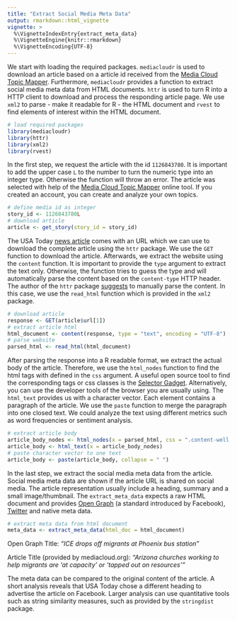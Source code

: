```yaml
---
title: "Extract Social Media Meta Data"
output: rmarkdown::html_vignette
vignette: >
  %\VignetteIndexEntry{extract_meta_data}
  %\VignetteEngine{knitr::rmarkdown}
  %\VignetteEncoding{UTF-8}
---
```


We start with loading the required packages. `mediacloudr` is used to download
an article based on a article id received from the 
[Media Cloud Topic Mapper](https://topics.mediacloud.org/). Furthermore, 
`mediacloudr` provides a function to extract social media meta data from 
HTML documents. `httr` is used to turn R into a HTTP client to download and 
process the responding article page. We use `xml2` to parse - make it readable
for R - the HTML document and `rvest` to find elements of interest within
the HTML document.

```r
# load required packages
library(mediacloudr)
library(httr)
library(xml2)
library(rvest)
```

In the first step, we request the article with the id `1126843780`. It is 
important to add the upper case `L` to the number to turn the numeric type into
an integer type. Otherwise the function will throw an error. The article was 
selected with help of the 
[Media Cloud Topic Mapper](https://topics.mediacloud.org/) online tool. If you
created an account, you can create and analyze your own topics.

```r
# define media id as integer
story_id <- 1126843780L
# download article
article <- get_story(story_id = story_id)
```

The USA Today [news article](https://eu.usatoday.com/story/news/2018/12/27/ice-drops-off-migrants-phoenix-greyhound-bus-station/2429545002/) comes with an URL which we can use to download the 
complete article using the `httr` package. We use the `GET` function to 
download the article. Afterwards, we extract the website using the `content`
function. It is important to provide the `type` argument to extract the text 
only. Otherwise, the function tries to guess the type and will automatically 
parse the content based on the `content-type` HTTP header. The author of the
`httr` package 
[suggests](https://cran.r-project.org/web/packages/httr/vignettes/quickstart.html) 
to manually parse the content. In this case, we use the `read_html` function
which is provided in the `xml2` package.

```r
# download article
response <- GET(article$url[1])
# extract article html
html_document <- content(response, type = "text", encoding = "UTF-8")
# parse website 
parsed_html <- read_html(html_document)
```

After parsing the response into a R readable format, we extract the actual body 
of the article. Therefore, we use the `html_nodes` function to find the html
tags with defined in the `css` argument. A useful open source tool to find the 
corresponding tags or css classes is the 
[Selector Gadget](https://selectorgadget.com/). Alternatively, you can use the
developer tools of the browser you are usually using. The `html_text` provides
us with a character vector. Each element contains a paragraph of the article. We
use the `paste` function to merge the paragraph into one closed text. We could
analyze the text using different metrics such as word frequencies or sentiment
analysis.

```r
# extract article body
article_body_nodes <- html_nodes(x = parsed_html, css = ".content-well div p")
article_body <- html_text(x = article_body_nodes)
# paste character vector to one text
article_body <- paste(article_body, collapse = " ")
```

In the last step, we extract the social media meta data from the article. Social
media meta data are shown if the article URL is shared on social media. The
article representation usually include a heading, summary and a small 
image/thumbnail. The `extract_meta_data` expects a raw HTML document and 
provides [Open Graph](http://ogp.me/) (a standard introduced by Facebook), [Twitter](https://developer.twitter.com/en/docs/tweets/optimize-with-cards/overview/markup.html) 
and native meta data.

```r
# extract meta data from html document
meta_data <- extract_meta_data(html_doc = html_document)
```

Open Graph Title: *"ICE drops off migrants at Phoenix bus station"*

Article Title (provided by mediacloud.org): *"Arizona churches working to help 
migrants are 'at capacity' or 'tapped out on resources'"*

The meta data can be compared to the original content of the article. A short
analysis reveals that USA Today chose a different heading to advertise the 
article on Facebook. Larger analysis can use quantitative tools such as string
similarity measures, such as provided by the `stringdist` package.
